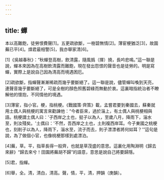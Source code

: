 ```yaml
---
---
---
```

title: 蟬
---



本以高難飽，徒勞恨費聲[1]。五更疏欲斷，一樹碧無情[2]。薄宦梗猶泛[3]，故園蕪已平[4]。煩君最相警[5]，我亦舉家清[6]。

[1]《吳越春秋》：“秋蟬登高樹，飲清露，隨風撝（揮）撓，長吟悲鳴。”這一聯是說，蟬本來因為在高樹飲清露而難飽，現在發出怨恨的聲音也是徒勞的。明是寫蟬，實際上是說自己因為清高而境遇困厄。

[2]疏欲斷，指蟬聲漸漸稀疏而幾乎要斷絕了。這一聯是說，儘管蟬叫喚到天亮，連聲音幾乎要斷絕了，可是全樹的顏色照舊碧綠而無動於衷。這裏暗指統治者不瞭解他的懷抱，不同情他的境遇。

[3]薄宦，指小官。梗，指桃梗。《戰國策·齊策》載，孟嘗君要到秦國去，蘇秦就用土偶人與桃梗的寓言來勸諫他：“今者臣來，過於淄上，有土偶人與桃梗相與語。桃梗謂土偶人曰：'子西岸之土也，挺子以為人，至歲八月，降雨下，淄水至，則汝殘矣。'土偶曰：'不然，吾西岸之土也，土則複西岸耳。今子東國之桃梗也，刻削子以為人，降雨下，淄水至，流子而去，則子漂漂者將何如耳？'”這句是說，為了做個小官，也像桃梗那樣到處漂泊。

[4]蕪，草。平，指草長得一般齊，也就是草茂盛的意思。這裏化用陶淵明《歸去來辭》“歸去來兮！田園將蕪胡不歸”的語意，意思是說自己將要歸隱。

[5]君，指蟬。

[6]舉，全。清，清白，清高。聲，情，平，清，押韻（庚韻）。
